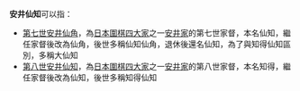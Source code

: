 '''安井仙知'''可以指：
*[[第七世安井仙角|第七世安井仙角]]，為[[日本|日本]][[圍棋四大家|圍棋四大家]]之一[[安井家|安井家]]的第七世家督，本名仙知，繼任家督後改為仙角，後世多稱仙知仙角，退休後還名仙知，為了與知得仙知區別，多稱大仙知
*[[第八世安井仙知|第八世安井仙知]]，為[[日本|日本]][[圍棋四大家|圍棋四大家]]之一[[安井家|安井家]]的第八世家督，本名知得，繼任家督後改為仙知，後世多稱知得仙知

{{Disambiguation|cat=四字日本人名消歧义}}